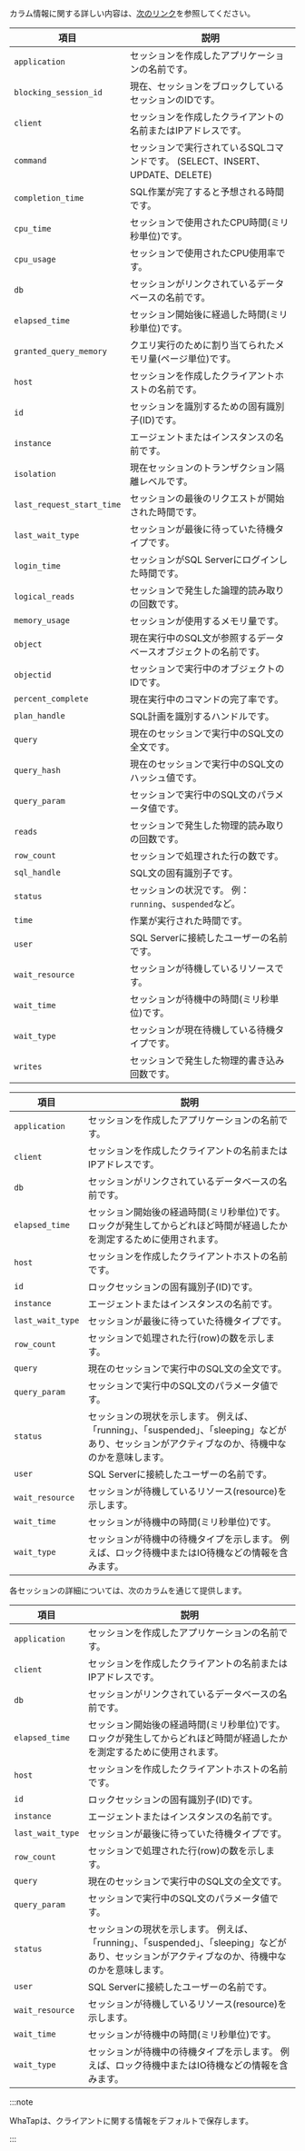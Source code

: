 
<Title level={props.level} hashid="column-info" >カラム情報ガイド</Title>

<InDoc pages="instance-monitoring,multi-instance-monitoring,analysis-count-trend">

カラム情報に関する詳しい内容は、[次のリンク](https://learn.microsoft.com/en-us/sql/sql-server/?view=sql-server-ver16/)を参照してください。

<Tabs groupId="db-columns">

<TabItem value="activesession" label="Active session">

| 項目                        | 説明                                                    |
| ------------------------- | ----------------------------------------------------- |
| `application`             | セッションを作成したアプリケーションの名前です。                              |
| `blocking_session_id`     | 現在、セッションをブロックしているセッションのIDです。                          |
| `client`                  | セッションを作成したクライアントの名前またはIPアドレスです。                       |
| `command`                 | セッションで実行されているSQLコマンドです。 (SELECT、INSERT、UPDATE、DELETE) |
| `completion_time`         | SQL作業が完了すると予想される時間です。                                 |
| `cpu_time`                | セッションで使用されたCPU時間(ミリ秒単位)です。                            |
| `cpu_usage`               | セッションで使用されたCPU使用率です。                                  |
| `db`                      | セッションがリンクされているデータベースの名前です。                            |
| `elapsed_time`            | セッション開始後に経過した時間(ミリ秒単位)です。                             |
| `granted_query_memory`    | クエリ実行のために割り当てられたメモリ量(ページ単位)です。                        |
| `host`                    | セッションを作成したクライアントホストの名前です。                             |
| `id`                      | セッションを識別するための固有識別子(ID)です。                             |
| `instance`                | エージェントまたはインスタンスの名前です。                                 |
| `isolation`               | 現在セッションのトランザクション隔離レベルです。                              |
| `last_request_start_time` | セッションの最後のリクエストが開始された時間です。                             |
| `last_wait_type`          | セッションが最後に待っていた待機タイプです。                                |
| `login_time`              | セッションがSQL Serverにログインした時間です。                          |
| `logical_reads`           | セッションで発生した論理的読み取りの回数です。                               |
| `memory_usage`            | セッションが使用するメモリ量です。                                     |
| `object`                  | 現在実行中のSQL文が参照するデータベースオブジェクトの名前です。                     |
| `objectid`                | セッションで実行中のオブジェクトのIDです。                                |
| `percent_complete`        | 現在実行中のコマンドの完了率です。                                     |
| `plan_handle`             | SQL計画を識別するハンドルです。                                     |
| `query`                   | 現在のセッションで実行中のSQL文の全文です。                               |
| `query_hash`              | 現在のセッションで実行中のSQL文のハッシュ値です。                            |
| `query_param`             | セッションで実行中のSQL文のパラメータ値です。                              |
| `reads`                   | セッションで発生した物理的読み取りの回数です。                               |
| `row_count`               | セッションで処理された行の数です。                                     |
| `sql_handle`              | SQL文の固有識別子です。                                         |
| `status`                  | セッションの状況です。 例：`running`、`suspended`など。                |
| `time`                    | 作業が実行された時間です。                                         |
| `user`                    | SQL Serverに接続したユーザーの名前です。                             |
| `wait_resource`           | セッションが待機しているリソースです。                                   |
| `wait_time`               | セッションが待機中の時間(ミリ秒単位)です。                                |
| `wait_type`               | セッションが現在待機している待機タイプです。                                |
| `writes`                  | セッションで発生した物理的書き込み回数です。                                |

</TabItem>

<TabItem value="locktree" label="Lock tree">

| 項目               | 説明                                                                                    |
| ---------------- | ------------------------------------------------------------------------------------- |
| `application`    | セッションを作成したアプリケーションの名前です。                                                              |
| `client`         | セッションを作成したクライアントの名前またはIPアドレスです。                                                       |
| `db`             | セッションがリンクされているデータベースの名前です。                                                            |
| `elapsed_time`   | セッション開始後の経過時間(ミリ秒単位)です。 ロックが発生してからどれほど時間が経過したかを測定するために使用されます。                         |
| `host`           | セッションを作成したクライアントホストの名前です。                                                             |
| `id`             | ロックセッションの固有識別子(ID)です。                                                                 |
| `instance`       | エージェントまたはインスタンスの名前です。                                                                 |
| `last_wait_type` | セッションが最後に待っていた待機タイプです。                                                                |
| `row_count`      | セッションで処理された行(row)の数を示します。                                                             |
| `query`          | 現在のセッションで実行中のSQL文の全文です。                                                               |
| `query_param`    | セッションで実行中のSQL文のパラメータ値です。                                                              |
| `status`         | セッションの現状を示します。 例えば、「running」、「suspended」、「sleeping」などがあり、セッションがアクティブなのか、待機中なのかを意味します。 |
| `user`           | SQL Serverに接続したユーザーの名前です。                                                             |
| `wait_resource`  | セッションが待機しているリソース(resource)を示します。                                                      |
| `wait_time`      | セッションが待機中の時間(ミリ秒単位)です。                                                                |
| `wait_type`      | セッションが待機中の待機タイプを示します。 例えば、ロック待機中またはIO待機などの情報を含みます。                                    |

</TabItem>

<TabItem value="process-info" label="Process information">

<ProcessColumns />

</TabItem>

</Tabs>

</InDoc>

<InDoc pages="analysis-lock-tree">

各セッションの詳細については、次のカラムを通じて提供します。

| 項目               | 説明                                                                                    |
| ---------------- | ------------------------------------------------------------------------------------- |
| `application`    | セッションを作成したアプリケーションの名前です。                                                              |
| `client`         | セッションを作成したクライアントの名前またはIPアドレスです。                                                       |
| `db`             | セッションがリンクされているデータベースの名前です。                                                            |
| `elapsed_time`   | セッション開始後の経過時間(ミリ秒単位)です。 ロックが発生してからどれほど時間が経過したかを測定するために使用されます。                         |
| `host`           | セッションを作成したクライアントホストの名前です。                                                             |
| `id`             | ロックセッションの固有識別子(ID)です。                                                                 |
| `instance`       | エージェントまたはインスタンスの名前です。                                                                 |
| `last_wait_type` | セッションが最後に待っていた待機タイプです。                                                                |
| `row_count`      | セッションで処理された行(row)の数を示します。                                                             |
| `query`          | 現在のセッションで実行中のSQL文の全文です。                                                               |
| `query_param`    | セッションで実行中のSQL文のパラメータ値です。                                                              |
| `status`         | セッションの現状を示します。 例えば、「running」、「suspended」、「sleeping」などがあり、セッションがアクティブなのか、待機中なのかを意味します。 |
| `user`           | SQL Serverに接続したユーザーの名前です。                                                             |
| `wait_resource`  | セッションが待機しているリソース(resource)を示します。                                                      |
| `wait_time`      | セッションが待機中の時間(ミリ秒単位)です。                                                                |
| `wait_type`      | セッションが待機中の待機タイプを示します。 例えば、ロック待機中またはIO待機などの情報を含みます。                                    |

</InDoc>

:::note

WhaTapは、クライアントに関する情報をデフォルトで保存します。

:::
